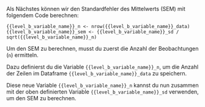 Als Nächstes können wir den Standardfehler des Mittelwerts (SEM) mit folgendem Code berechnen:

```
{{level_b_variable_name}}_n <- nrow({{level_b_variable_name}}_data)
{{level_b_variable_name}}_sem <- {{level_b_variable_name}}_sd / sqrt({{level_b_variable_name}}_n)
```

Um den SEM zu berechnen, musst du zuerst die Anzahl der Beobachtungen (`n`) ermitteln.

Dazu definierst du die Variable `{{level_b_variable_name}}_n`, um die Anzahl der Zeilen im Dataframe `{{level_b_variable_name}}_data` zu speichern.

Diese neue Variable `{{level_b_variable_name}}_n` kannst du nun zusammen mit der oben definierten Variable `{{level_b_variable_name}}_sd` verwenden, um den SEM zu berechnen.
